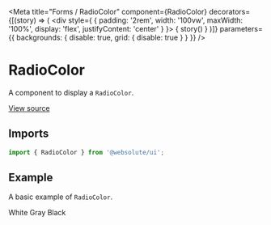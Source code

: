 
<Meta
  title="Forms / RadioColor"
  component={RadioColor}
  decorators={[(story) => (
    <div style={ { padding: '2rem', width: '100vw', maxWidth: '100%', display: 'flex', justifyContent: 'center' } }>
      { story() }
    </div>
  )]}
  parameters={{ backgrounds: { disable: true, grid: { disable: true } } }}
/>

# RadioColor

A component to display a `RadioColor`.

[View source](https://github.com/actarian/turbo-mono/tree/main/packages/ui/src/forms/radio-color)

## Imports

```js
import { RadioColor } from '@websolute/ui';
```

## Example

A basic example of `RadioColor`.

<Canvas>
  <Story name="default">
    <div style={{ padding: '4rem', fontSize: '2rem' }}>
      <Flex flexWrap="wrap" gap="1rem" marginBottom="3rem">
        <RadioColor name='color' value='white' color='white' size='lg'>White</RadioColor>
        <RadioColor name='color' value='gray' color='gray' size='lg'>Gray</RadioColor>
        <RadioColor name='color' value='black' color='black' size='lg'>Black</RadioColor>
      </Flex>
    </div>
  </Story>
  <Story name="sizes">
    <div style={{ padding: '4rem', fontSize: '2rem' }}>
      <Flex flexWrap="wrap" gap="1rem" marginBottom="3rem">
        <RadioColor name='color' value='yellow' color='yellow' size="xs" />
        <RadioColor name='color' value='purple' color='purple' size="sm" />
        <RadioColor name='color' value='red' color='red' size="md" />
        <RadioColor name='color' value='green' color='green' size="lg" />
        <RadioColor name='color' value='blue' color='blue' size="xl" />
      </Flex>
    </div>
  </Story>
</Canvas>

